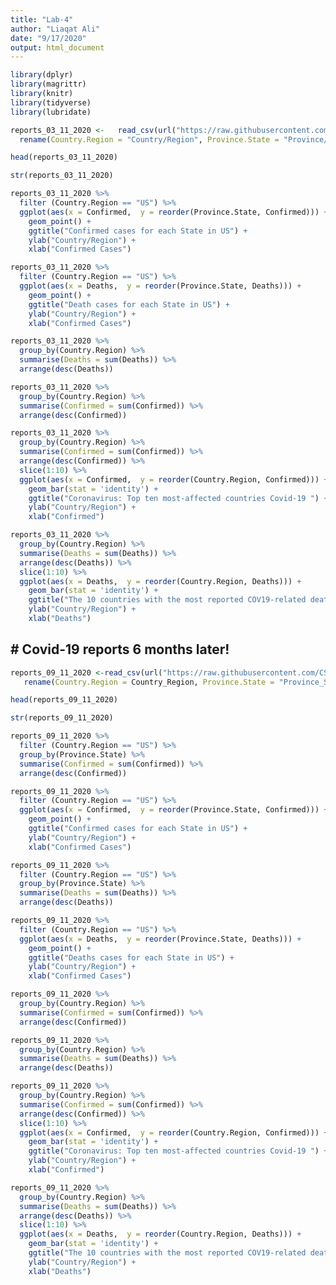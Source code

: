 ```yaml
---
title: "Lab-4"
author: "Liaqat Ali"
date: "9/17/2020"
output: html_document
---
```


```r
library(dplyr)
library(magrittr)
library(knitr)
library(tidyverse)
library(lubridate)
```

```r
reports_03_11_2020 <-   read_csv(url("https://raw.githubusercontent.com/CSSEGISandData/COVID-19/master/csse_covid_19_data/csse_covid_19_daily_reports/03-11-2020.csv")) %>%
  rename(Country.Region = "Country/Region", Province.State = "Province/State")
```

```r
head(reports_03_11_2020)
```


```r
str(reports_03_11_2020)
```


```r
reports_03_11_2020 %>% 
  filter (Country.Region == "US") %>% 
  ggplot(aes(x = Confirmed,  y = reorder(Province.State, Confirmed))) + 
    geom_point() +
    ggtitle("Confirmed cases for each State in US") +
    ylab("Country/Region") +
    xlab("Confirmed Cases")
```

```r
reports_03_11_2020 %>% 
  filter (Country.Region == "US") %>% 
  ggplot(aes(x = Deaths,  y = reorder(Province.State, Deaths))) + 
    geom_point() +
    ggtitle("Death cases for each State in US") +
    ylab("Country/Region") +
    xlab("Confirmed Cases")
```


```r
reports_03_11_2020 %>% 
  group_by(Country.Region) %>% 
  summarise(Deaths = sum(Deaths)) %>% 
  arrange(desc(Deaths))
```

```r
reports_03_11_2020 %>%
  group_by(Country.Region) %>% 
  summarise(Confirmed = sum(Confirmed)) %>% 
  arrange(desc(Confirmed))
```




```r
reports_03_11_2020 %>% 
  group_by(Country.Region) %>% 
  summarise(Confirmed = sum(Confirmed)) %>% 
  arrange(desc(Confirmed)) %>% 
  slice(1:10) %>% 
  ggplot(aes(x = Confirmed,  y = reorder(Country.Region, Confirmed))) + 
    geom_bar(stat = 'identity') +
    ggtitle("Coronavirus: Top ten most-affected countries Covid-19 ") +
    ylab("Country/Region") +
    xlab("Confirmed")
```

```r
reports_03_11_2020 %>% 
  group_by(Country.Region) %>% 
  summarise(Deaths = sum(Deaths)) %>% 
  arrange(desc(Deaths)) %>% 
  slice(1:10) %>% 
  ggplot(aes(x = Deaths,  y = reorder(Country.Region, Deaths))) + 
    geom_bar(stat = 'identity') +
    ggtitle("The 10 countries with the most reported COV19-related deaths") +
    ylab("Country/Region") +
    xlab("Deaths")
```



## # Covid-19 reports 6 months later!



```r
reports_09_11_2020 <-read_csv(url("https://raw.githubusercontent.com/CSSEGISandData/COVID-19/master/csse_covid_19_data/csse_covid_19_daily_reports/09-11-2020.csv")) %>%
   rename(Country.Region = Country_Region, Province.State = "Province_State")
```
  
```r
head(reports_09_11_2020)
```


```r
str(reports_09_11_2020)
```
  

```r
reports_09_11_2020 %>% 
  filter (Country.Region == "US") %>%
  group_by(Province.State) %>% 
  summarise(Confirmed = sum(Confirmed)) %>% 
  arrange(desc(Confirmed))
```


```r
reports_09_11_2020 %>% 
  filter (Country.Region == "US") %>% 
  ggplot(aes(x = Confirmed,  y = reorder(Province.State, Confirmed))) + 
    geom_point() +
    ggtitle("Confirmed cases for each State in US") +
    ylab("Country/Region") +
    xlab("Confirmed Cases")
```

```r
reports_09_11_2020 %>% 
  filter (Country.Region == "US") %>%
  group_by(Province.State) %>% 
  summarise(Deaths = sum(Deaths)) %>% 
  arrange(desc(Deaths))
```


```r
reports_09_11_2020 %>% 
  filter (Country.Region == "US") %>% 
  ggplot(aes(x = Deaths,  y = reorder(Province.State, Deaths))) + 
    geom_point() +
    ggtitle("Deaths cases for each State in US") +
    ylab("Country/Region") +
    xlab("Confirmed Cases")
```

```r
reports_09_11_2020 %>%
  group_by(Country.Region) %>% 
  summarise(Confirmed = sum(Confirmed)) %>% 
  arrange(desc(Confirmed))
```


```r
reports_09_11_2020 %>% 
  group_by(Country.Region) %>% 
  summarise(Deaths = sum(Deaths)) %>% 
  arrange(desc(Deaths))
```



```r
reports_09_11_2020 %>% 
  group_by(Country.Region) %>% 
  summarise(Confirmed = sum(Confirmed)) %>% 
  arrange(desc(Confirmed)) %>% 
  slice(1:10) %>% 
  ggplot(aes(x = Confirmed,  y = reorder(Country.Region, Confirmed))) + 
    geom_bar(stat = 'identity') +
    ggtitle("Coronavirus: Top ten most-affected countries Covid-19 ") +
    ylab("Country/Region") +
    xlab("Confirmed")
```


```r
reports_09_11_2020 %>% 
  group_by(Country.Region) %>% 
  summarise(Deaths = sum(Deaths)) %>% 
  arrange(desc(Deaths)) %>% 
  slice(1:10) %>% 
  ggplot(aes(x = Deaths,  y = reorder(Country.Region, Deaths))) + 
    geom_bar(stat = 'identity') +
    ggtitle("The 10 countries with the most reported COV19-related deaths") +
    ylab("Country/Region") +
    xlab("Deaths")
```

